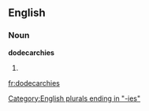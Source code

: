==English==

===Noun===
'''dodecarchies'''

# {{plural of|[[dodecarchy]]}}

[[Category:English plurals ending in "-ies"]]

[[fr:dodecarchies]]